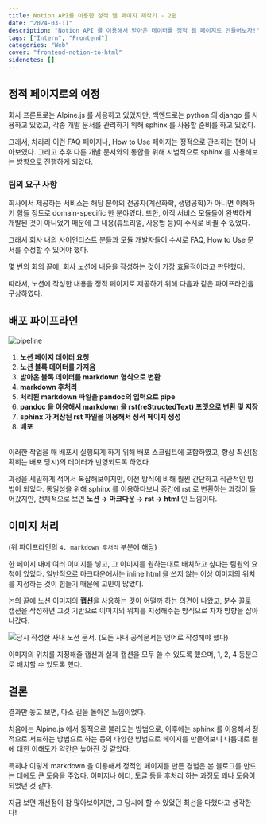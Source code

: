 ```yaml
---
title: Notion API를 이용한 정적 웹 페이지 제작기 - 2편
date: "2024-03-11"
description: "Notion API 를 이용해서 받아온 데이터를 정적 웹 페이지로 만들어보자!"
tags: ["Intern", "Frontend"]
categories: "Web"
cover: "frontend-notion-to-html"
sidenotes: []
---
```


## 정적 페이지로의 여정

회사 프론트로는 Alpine.js 를 사용하고 있었지만, 백엔드로는 python 의 django 를 사용하고 있었고, 각종 개발 문서를 관리하기 위해 sphinx 를 사용할 준비를 하고 있었다.

그래서, 차라리 이런 FAQ 페이지나, How to Use 페이지는 정적으로 관리하는 편이 나아보였다. 그리고 추후 다른 개발 문서와의 통합을 위해 시범적으로 sphinx 를 사용해보는 방향으로 진행하게 되었다.

### 팀의 요구 사항

회사에서 제공하는 서비스는 해당 분야의 전공자(계산화학, 생명공학)가 아니면 이해하기 힘들 정도로 domain-specific 한 분야였다. 또한, 아직 서비스 모듈들이 완벽하게 개발된 것이 아니었기 때문에 그 내용(튜토리얼, 사용법 등)이 수시로 바뀔 수 있었다.

그래서 회사 내의 사이언티스트 분들과 모듈 개발자들이 수시로 FAQ, How to Use 문서를 수정할 수 있어야 했다.

몇 번의 회의 끝에, 회사 노션에 내용을 작성하는 것이 가장 효율적이라고 판단했다.

따라서, 노션에 작성한 내용을 정적 페이지로 제공하기 위해 다음과 같은 파이프라인을 구상하였다.

## 배포 파이프라인

![pipeline](pipeline.png)

1. **노션 페이지 데이터 요청**
2. **노션 블록 데이터를 가져옴**
3. **받아온 블록 데이터를 markdown 형식으로 변환**
4. **markdown 후처리**
5. **처리된 markdown 파일을 pandoc의 입력으로 pipe**
6. **pandoc 을 이용해서 markdown 을 rst(reStructedText) 포맷으로 변환 및 저장**
7. **sphinx 가 저장된 rst 파일을 이용해서 정적 페이지 생성**
8. **배포**

<br />
이러한 작업을 매 배포시 실행되게 하기 위해 배포 스크립트에 포함하였고, 항상 최신(정확히는 배포 당시)의 데이터가 반영되도록 하였다.

과정을 세밀하게 적어서 복잡해보이지만, 이전 방식에 비해 훨씬 간단하고 직관적인 방법이 되었다. 통일성을 위해 sphinx 를 이용하다보니 중간에 rst 로 변환하는 과정이 들어갔지만, 전체적으로 보면 **노션 → 마크다운 → rst → html** 인 느낌이다.

## 이미지 처리

(위 파이프라인의 `4. markdown 후처리` 부분에 해당)

한 페이지 내에 여러 이미지를 넣고, 그 이미지를 원하는대로 배치하고 싶다는 팀원의 요청이 있었다. 일반적으로 마크다운에서는 inline html 을 쓰지 않는 이상 이미지의 위치를 지정하는 것이 힘들기 때문에 고민이 많았다.

논의 끝에 노션 이미지의 **캡션**을 사용하는 것이 어떨까 하는 의견이 나왔고, 분수 꼴로 캡션을 작성하면 그것 기반으로 이미지의 위치를 지정해주는 방식으로 차차 방향을 잡아나갔다.

![당시 작성한 사내 노션 문서. (모든 사내 공식문서는 영어로 작성해야 했다)](image-docs.png)

이미지의 위치를 지정해줄 캡션과 실제 캡션을 모두 쓸 수 있도록 했으며, 1, 2, 4 등분으로 배치할 수 있도록 했다.

## 결론

결과만 놓고 보면, 다소 길을 돌아온 느낌이었다.

처음에는 Alpine.js 에서 동적으로 불러오는 방법으로, 이후에는 sphinx 를 이용해서 정적으로 서브하는 방법으로 하는 등의 다양한 방법으로 페이지를 만들어보니 나름대로 웹에 대한 이해도가 약간은 높아진 것 같았다.

특히나 이렇게 markdown 을 이용해서 정적인 페이지를 만든 경험은 본 블로그를 만드는 데에도 큰 도움을 주었다. 이미지나 헤더, 토글 등을 후처리 하는 과정도 꽤나 도움이 되었던 것 같다.

지금 보면 개선점이 참 많아보이지만, 그 당시에 할 수 있었던 최선을 다했다고 생각한다!
